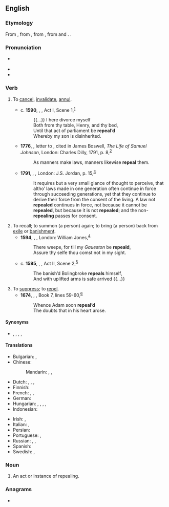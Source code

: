 ==English==

===Etymology===
{{root|en|ine-pro|*pel- (beat)}}
From {{etyl|xno|en}} {{m|fro|repeler}}, from {{etyl|fro|en}} {{m|fro|rapeler||to call back, call in, call after, revoke}}, from {{etyl|la|en}} {{m|la|repellō||drive or thrust back}}, from {{m|la|re-}} and {{m|la|pellō||push or strike}}.  {{doublet|en|repel}}.

===Pronunciation===
* {{a|US}} {{IPA|en|/ɹəˈpiːl/}}
* {{audio|en|en-us-repeal.ogg|Audio (US)}}
* {{rhymes|en|iːl|s=2}}

===Verb===
{{en-verb}}

# {{lb|en|transitive}} To [[cancel]], [[invalidate]], [[annul]].
#: {{ux|en|to '''repeal''' a law}}
#* c. '''1590''', {{w|William Shakespeare}}, ''{{w|Henry VI, Part 3}}'', Act I, Scene 1,<sup>[http://www.opensourceshakespeare.org/views/plays/play_view.php?WorkID=henry6p3&Scope=entire&pleasewait=1&msg=pl]</sup>
#*: {{...}}  I here divorce myself
#*: Both from thy table, Henry, and thy bed,
#*: Until that act of parliament be '''repeal’d'''
#*: Whereby my son is disinherited.
#* '''1776''', {{w|Samuel Johnson}}, letter to {{w|James Boswell}}, cited in James Boswell, ''The Life of Samuel Johnson'', London: Charles Dilly, 1791, p. 8,<sup>[http://name.umdl.umich.edu/004839390.0001.002]</sup>
#*: As manners make laws, manners likewise '''repeal''' them.
#* '''1791''', {{w|Thomas Paine}}, ''{{w|Rights of Man}}'', London: J.S. Jordan, p. 15,<sup>[http://name.umdl.umich.edu/004809425.0001.000]</sup>
#*: It requires but a very small glance of thought to perceive, that altho’ laws made in one generation often continue in force through succeeding generations, yet that they continue to derive their force from the consent of the living. A law not '''repealed''' continues in force, not because it cannot be '''repealed''', but because it is not '''repealed'''; and the non-'''repealing''' passes for consent.
# To recall; to summon (a person) again; to bring (a person) back from [[exile]] or [[banishment]].
#* '''1594''', {{w|Christopher Marlowe}}, ''{{w|Edward II (play)|Edward II}}'', London: William Jones,<sup>[http://name.umdl.umich.edu/A07018.0001.001]</sup>
#*: There weepe, for till my ''Gaueston'' be '''repeald''',
#*: Assure thy selfe thou comst not in my sight.
#* c. '''1595''', {{w|William Shakespeare}}, ''{{w|Richard II (play)|Richard II}}'', Act II, Scene 2,<sup>[http://www.opensourceshakespeare.org/views/plays/play_view.php?WorkID=richard2&Scope=entire&pleasewait=1&msg=pl]</sup>
#*: The banish’d Bolingbroke '''repeals''' himself,
#*: And with uplifted arms is safe arrived {{...}}
# To [[suppress]]; to [[repel]].
#* '''1674''', {{w|John Milton}}, ''{{w|Paradise Lost}}'', Book 7, lines 59-60,<sup>[https://en.wikisource.org/wiki/Paradise_Lost_(1674)/Book_VII]</sup>
#*: Whence Adam soon '''repeal’d'''
#*: The doubts that in his heart arose.

====Synonyms====
* {{l|en|annul}}, {{l|en|cancel}}, {{l|en|invalidate}}, {{l|en|revoke}}, {{l|en|veto}}

====Translations====
{{trans-top|to cancel}}
* Bulgarian: {{t+|bg|отменям}}, {{t+|bg|анулирам}}
* Chinese:
*: Mandarin: {{t+|cmn|撤消|tr=chèxiāo|sc=Hani}}, {{t+|cmn|廢除|sc=Hani}}, {{t+|cmn|废除|tr=fèichú|sc=Hani}}
* Dutch: {{t+|nl|terugtrekken}}, {{t+|nl|annuleren}}, {{t+|nl|afschaffen}}, {{t+|nl|herroepen}}
* Finnish: {{t+|fi|kumota}}
* French: {{t+|fr|abroger}} {{qualifier|a law}}, {{t+|fr|annuler}} {{qualifier|a decision, a law}}, {{t+|fr|révoquer}} {{qualifier|a person}}
* German: {{t+|de|annullieren}}
* Hungarian: {{t+|hu|hatálytalanít}}, {{t+|hu|hatályon kívül helyez}}, {{t+|hu|megsemmisít}}, {{t+|hu|eltöröl}}, {{t+|hu|visszavon}}
* Indonesian: {{t+|id|batal|alt=membatalkan}}
{{trans-mid}}
* Irish: {{t|ga|aisghair}}, {{t|ga|cuir ar ceal}}
* Italian: {{t+|it|annullare}}, {{t+|it|revocare}}
* Persian: {{t+|fa|لغو کردن|tr=lağv kardan}}
* Portuguese: {{t+|pt|revogar}}, {{t+|pt|anular}}
* Russian: {{t+|ru|отменя́ть|impf}}, {{t+|ru|отмени́ть|pf}}, {{t+|ru|аннули́ровать|impf|pf}}
* Spanish: {{t+|es|derogar}}
* Swedish: {{t+|sv|upphäva}}, {{t+|sv|avskaffa}}
{{trans-bottom}}

===Noun===
{{en-noun}}

# An act or instance of repealing.

===Anagrams===
* {{anagrams|en|a=aeelpr|Lapeer|Leaper|leaper}}